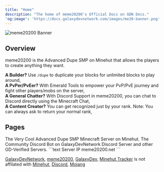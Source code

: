 ```yaml
---
title: "Home"
description: "The home of meme20200's Official Docs on GDN Docs."
'og:image': 'https://docs.galaxydevnetwork.com/images/me20-banner.png'
---
```

<img src="/images/me20-banner.png" alt="meme20200 Banner" title="meme20200 Banner" />

## Overview
meme20200 is the Advanced Dupe SMP on Minehut that allows the players to create anything they want. <br/>

**A Builder?** Use `/dupe` to duplicate your blocks for unlimited blocks to play around, <br/>
**A PvPer/PvEer?** With Emerald Tools to empower your PvP/PvE journey and fight other players/mobs on the server,<br/>
**A General Chatter?** With Discord Support in meme20200, you can chat to Discord directly using the Minecraft Chat,<br/>
**A Content Creator?** You can get recognized just by your rank. Note: You can always ask to return your normal rank,<br/>
## Pages
<CardGroup cols={2}>
  <Card title="meme20200" icon="gamepad" href="/meme20200/home">
    The Very Cool Advanced Dupe SMP Minecraft Server on Minehut.
  </Card>
  <Card title="GalaxyDev" icon="message-bot" href="/galaxydev/home">
    The Community Discord Bot on GalaxyDevNetwork Discord Server and other GD-Verified Servers.
  </Card>
</CardGroup>
<RequestExample>
```text Server IP
meme20200.net
```
</RequestExample>

[GalaxyDevNetwork](https://galaxydevnetwork.com), [meme20200](https://meme20200.net), [GalaxyDev](/galaxydev/home), [Minehut Tracker](/mhtracker/home) is not affilated with [Minehut](https://minehut.com), [Discord](https://discord.com), [Mojang](https://minecraft.net)